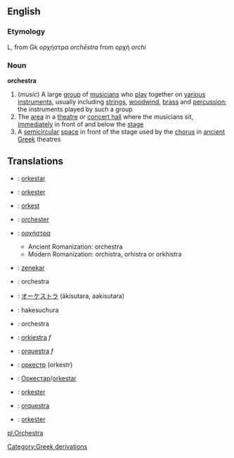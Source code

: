 ==English==
===Etymology===

L, from Gk ορχήστρα ''orch&#275;stra'' from ορχή ''orchi''

===Noun===
{{wikipedia}}
'''orchestra'''
#(''music'') A large [[group]] of [[musicians]] who [[play]] together on [[various]] [[instrument]]s, usually including [[strings]], [[woodwind]], [[brass]] and [[percussion]]; the instruments played by such a group
#The [[area]] in a [[theatre]] or [[concert hall]] where the musicians sit, [[immediately]] in front of and below the [[stage]]
#A [[semicircular]] [[space]] in front of the stage used by the [[chorus]] in [[ancient]] [[Greek]] theatres

==Translations==

*{{hr}}: [[orkestar]]
*{{da}}: [[orkester]]
*{{nl}}: [[orkest]]
*{{de}}: [[orchester]]
*{{el}}: [[ορχήστρα]]
**Ancient Romanization: orchestra
**Modern Romanization: orchistra, orhistra or orkhistra
*{{hu}}: [[zenekar]]
*{{it}}: orchestra
*{{ja}}: [[オーケストラ]] (&#257;kisutara, aakisutara)
*{{ko}}:<!-- [[]] (--> hakesuchura<!--)-->
*{{la}}: orchestra
*{{pl}}: [[orkiestra]] ''f''
*{{pt}}: [[orquestra]] ''f''
*{{ru}}: [[оркестр]] (orkestr)
*{{sr}}: [[Оркестар]]/[[orkestar]]
*{{sl}}: [[orkester]]
*{{es}}: [[orquestra]]
*{{sv}}: [[orkester]]

[[Category:Greek derivations]]

[[pl:Orchestra]]